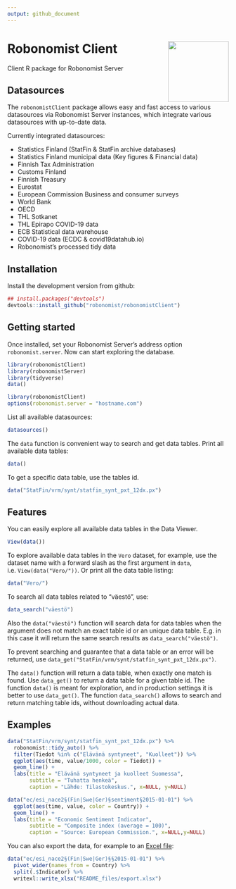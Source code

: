 ```yaml
---
output: github_document
---
```


# Robonomist Client <a href='https://robonomist.com'><img src='man/figures/logo.png' align="right" height="138.5" /></a>

Client R package for Robonomist Server

## Datasources

The `robonomistClient` package allows easy and fast access to various datasources via Robonomist Server instances, which integrate various datasources with up-to-date data.

Currently integrated datasources:

* Statistics Finland (StatFin & StatFin archive databases)
* Statistics Finland municipal data (Key figures & Financial data)
* Finnish Tax Administration
* Customs Finland
* Finnish Treasury
* Eurostat
* European Commission Business and consumer surveys
* World Bank
* OECD
* THL Sotkanet
* THL Epirapo COVID-19 data
* ECB Statistical data warehouse
* COVID-19 data (ECDC & covid19datahub.io)
* Robonomist's processed tidy data

## Installation

Install the development version from github:

```r
## install.packages("devtools")
devtools::install_github("robonomist/robonomistClient")
```

## Getting started

Once installed, set your Robonomist Server's address option `robonomist.server`. Now can start exploring the database. 

```r
library(robonomistClient)
library(robonomistServer)
library(tidyverse)
data()
```

```r
library(robonomistClient)
options(robonomist.server = "hostname.com")
```

List all available datasources:
```r
datasources()
```

The `data` function is convenient way to search and get data tables. Print all available data tables:
```r
data()
```

To get a specific data table, use the tables id.
```r
data("StatFin/vrm/synt/statfin_synt_pxt_12dx.px")
```


## Features

You can easily explore all available data tables in the Data Viewer.
```r
View(data())
```

To explore available data tables in the `Vero` dataset, for example, use the dataset name with a forward slash as the first argument in `data`, i.e.  `View(data("Vero/"))`. Or print all the data table listing:
```r
data("Vero/")
```

To search all data tables related to "väestö", use:
```r
data_search("väestö")
```

Also the `data("väestö")` function will search data for data tables when the argument does not match an exact table id or an unique data table. E.g. in this case it will return the same search results as `data_search("väestö")`.

To prevent searching and guarantee that a data table or an error will be returned, use `data_get("StatFin/vrm/synt/statfin_synt_pxt_12dx.px")`.

The `data()` function will return a data table, when exactly one match is found. Use `data_get()` to return a data table for a given table id. The function `data()` is meant for exploration, and in production settings it is better to use `data_get()`. The function `data_search()` allows to search and return matching table ids, without downloading actual data.

## Examples

```r
data("StatFin/vrm/synt/statfin_synt_pxt_12dx.px") %>%
  robonomist::tidy_auto() %>%
  filter(Tiedot %in% c("Elävänä syntyneet", "Kuolleet")) %>%
  ggplot(aes(time, value/1000, color = Tiedot)) +
  geom_line() +
  labs(title = "Elävänä syntyneet ja kuolleet Suomessa",
       subtitle = "Tuhatta henkeä",
       caption = "Lähde: Tilastokeskus.", x=NULL, y=NULL)

```

```r
data("ec/esi_nace2§(Fin|Swe|Ger)§sentiment§2015-01-01") %>%
  ggplot(aes(time, value, color = Country)) +
  geom_line() +
  labs(title = "Economic Sentiment Indicator",
       subtitle = "Composite index (average = 100)",
       caption = "Source: European Commission.", x=NULL,y=NULL)
```

You can also export the data, for example to an [Excel file](../README_files/export.xlsx):

```r
data("ec/esi_nace2§(Fin|Swe|Ger)§§2015-01-01") %>%
  pivot_wider(names_from = Country) %>%
  split(.$Indicator) %>%
  writexl::write_xlsx("README_files/export.xlsx")
```

